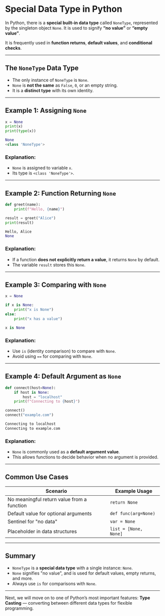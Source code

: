 # Special Data Type in Python

In Python, there is a **special built-in data type** called `NoneType`, represented by the singleton object `None`. It is used to signify **“no value”** or **“empty value”**.

It is frequently used in **function returns**, **default values**, and **conditional checks**.

---

## The `NoneType` Data Type

- The only instance of `NoneType` is `None`.
- `None` is **not the same** as `False`, `0`, or an empty string.
- It is a **distinct type** with its own identity.

---

## Example 1: Assigning `None`

```python filename="special_none_assign.py" {2, 3}
x = None
print(x)
print(type(x))
```

```python filename="output.txt"
None
<class 'NoneType'>
```

### Explanation:

- `None` is assigned to variable `x`.
- Its type is `<class 'NoneType'>`.

---

## Example 2: Function Returning `None`

```python filename="special_none_return.py" {2, 3, 4, 5}
def greet(name):
    print(f"Hello, {name}")

result = greet("Alice")
print(result)
```

```python filename="output.txt"
Hello, Alice
None
```

### Explanation:

- If a function **does not explicitly return a value**, it returns `None` by default.
- The variable `result` stores this `None`.

---

## Example 3: Comparing with `None`

```python filename="special_none_compare.py" {2, 3, 4}
x = None

if x is None:
    print("x is None")
else:
    print("x has a value")
```

```python filename="output.txt"
x is None
```

### Explanation:

- Use `is` (identity comparison) to compare with `None`.
- Avoid using `==` for comparing with `None`.

---

## Example 4: Default Argument as `None`

```python filename="special_none_default.py" {2, 3, 4, 5}
def connect(host=None):
    if host is None:
        host = "localhost"
    print(f"Connecting to {host}")

connect()
connect("example.com")
```

```python filename="output.txt"
Connecting to localhost
Connecting to example.com
```

### Explanation:

- `None` is commonly used as a **default argument value**.
- This allows functions to decide behavior when no argument is provided.

---

## Common Use Cases

| Scenario                                   | Example Usage         |
| ------------------------------------------ | --------------------- |
| No meaningful return value from a function | `return None`         |
| Default value for optional arguments       | `def func(arg=None)`  |
| Sentinel for "no data"                     | `var = None`          |
| Placeholder in data structures             | `list = [None, None]` |

---

## Summary

- `NoneType` is a **special data type** with a single instance: `None`.
- `None` signifies "no value", and is used for default values, empty returns, and more.
- Always use `is` for comparisons with `None`.

---

Next, we will move on to one of Python’s most important features: **Type Casting** — converting between different data types for flexible programming.
